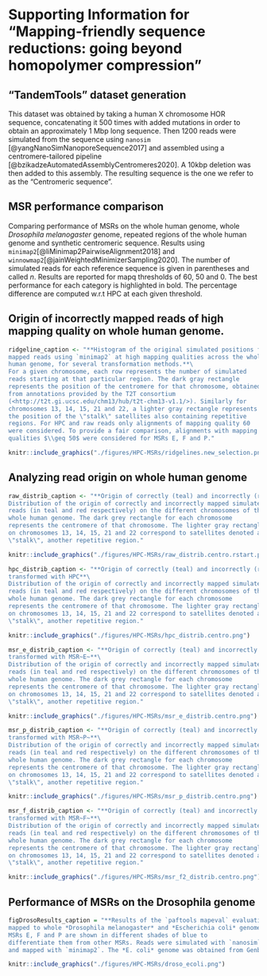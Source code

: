 
# Supporting Information for "Mapping-friendly sequence reductions: going beyond homopolymer compression" {#HPC-appendix}

## "TandemTools" dataset generation {#appendix:tandemtools}

This dataset was obtained by taking a human X chromosome HOR sequence,
concatenating it 500 times with added mutations in order to obtain an
approximately 1 Mbp long sequence. Then 1200 reads were simulated from
the sequence using `nanosim` [@yangNanoSimNanoporeSequence2017] and
assembled using a centromere-tailored pipeline
[@bzikadzeAutomatedAssemblyCentromeres2020]. A 10kbp deletion was then
added to this assembly. The resulting sequence is the one we refer to as
the "Centromeric sequence".

## MSR performance comparison {#tab:mapperComparison}

Comparing performance of MSRs on the whole human genome, whole
*Drosophila melanogaster* genome, repeated regions of the whole human
genome and synthetic centromeric sequence. Results using
`minimap2`[@liMinimap2PairwiseAlignment2018] and
`winnowmap2`[@jainWeightedMinimizerSampling2020]. The number of
simulated reads for each reference sequence is given in parentheses and
called $n$. Results are reported for mapq thresholds of 60, 50 and 0.
The best performance for each category is highlighted in bold. The
percentage difference are computed w.r.t HPC at each given threshold.

\resizebox{\textwidth}{!}{%
\begin{tabular}{@{}lr@{}lr@{}lr@{}lr@{}lr@{}lr@{}l@{}}
\toprule
                                    & \multicolumn{4}{l}{mapq=60}                                                                                 & \multicolumn{4}{l}{mapq$\geq50$}                                                                            & \multicolumn{4}{l}{any mapq}                                                                              \\ \cmidrule(l){2-5}\cmidrule(l){6-9}\cmidrule(l){6-9}\cmidrule(l){10-13}
mapping friendly sequence reduction & \multicolumn{2}{l}{fraction}                       & \multicolumn{2}{l}{error}                              & \multicolumn{2}{l}{fraction}                       & \multicolumn{2}{l}{error}                              & \multicolumn{2}{l}{fraction}                      & \multicolumn{2}{l}{error}                             \\ \midrule
                                                                                                                                                                                                                                                                                                                                                                            \\
\multicolumn{13}{l}{\textbf{Whole Drosophila melanogaster genome - \minimap (n = \numprint{25764})}}                                                                                                                                                                                                                                                                                  \\
HPC                                 & 0.957          & \footnotesize{\;$+$0\%}           & 2.27e-03          & \footnotesize{\;$+$  0\%}          & \textbf{0.963} & \textbf{\footnotesize{\;$+$0\%}}  & 2.34e-03          & \footnotesize{\;$+$  0\%}          & \textbf{0.998} & \textbf{\footnotesize{\;$+$0\%}} & 1.48e-02          & \footnotesize{\;$+$ 0\%}          \\
raw                                 & \textbf{0.958} & \textbf{\footnotesize{\;$+$0\%}}  & 2.27e-03          & \footnotesize{\;$-$  0\%}          & 0.962          & \footnotesize{\;$-$0\%}           & 2.34e-03          & \footnotesize{\;$+$  0\%}          & 0.997          & \footnotesize{\;$-$0\%}          & \textbf{1.17e-02} & \textbf{\footnotesize{\;$-$21\%}} \\
\msr{F}                             & 0.952          & \footnotesize{\;$-$1\%}           & 1.18e-03          & \footnotesize{\;$-$ 48\%}          & 0.960          & \footnotesize{\;$-$0\%}           & 1.37e-03          & \footnotesize{\;$-$ 41\%}          & \textbf{0.998} & \textbf{\footnotesize{\;$+$0\%}} & 1.36e-02          & \footnotesize{\;$-$ 8\%}          \\
\msr{E}                             & 0.946          & \footnotesize{\;$-$1\%}           & \textbf{0.00}     & \textbf{\footnotesize{\;$-$100\%}} & 0.954          & \footnotesize{\;$-$1\%}           & \textbf{0.00}     & \textbf{\footnotesize{\;$-$100\%}} & \textbf{0.998} & \textbf{\footnotesize{\;$+$0\%}} & 1.53e-02          & \footnotesize{\;$+$ 3\%}          \\
\msr{P}                             & 0.950          & \footnotesize{\;$-$1\%}           & 4.90e-04          & \footnotesize{\;$-$ 78\%}          & 0.957          & \footnotesize{\;$-$1\%}           & 8.11e-04          & \footnotesize{\;$-$ 65\%}          & \textbf{0.998} & \textbf{\footnotesize{\;$-$0\%}} & 1.39e-02          & \footnotesize{\;$-$ 6\%}          \\
                                                                                                                                                                                                                                                                                                                                                                            \\
\multicolumn{13}{l}{\textbf{Whole Drosophila melanogaster genome - \winnowmap (n = \numprint{25764})}}                                                                                                                                                                                                                                                                                \\
HPC                                 & 0.923          & \footnotesize{\;$+$0\%}           & 1.51e-03          & \footnotesize{\;$+$ 0\%}           & 0.930          & \footnotesize{\;$+$0\%}           & 1.59e-03          & \footnotesize{\;$+$ 0\%}           & 0.989          & \footnotesize{\;$+$0\%}          & 1.50e-02          & \footnotesize{\;$+$ 0\%}          \\
raw                                 & \textbf{0.949} & \textbf{\footnotesize{\;$+$3\%}}  & 1.92e-03          & \footnotesize{\;$+$27\%}           & \textbf{0.954} & \textbf{\footnotesize{\;$+$3\%}}  & 1.99e-03          & \footnotesize{\;$+$26\%}           & \textbf{0.995} & \textbf{\footnotesize{\;$+$1\%}} & \textbf{1.33e-02} & \textbf{\footnotesize{\;$-$12\%}} \\
\msr{F}                             & 0.918          & \footnotesize{\;$-$1\%}           & \textbf{1.27e-03} & \textbf{\footnotesize{\;$-$16\%}}  & 0.925          & \footnotesize{\;$-$0\%}           & \textbf{1.30e-03} & \textbf{\footnotesize{\;$-$18\%}}  & 0.987          & \footnotesize{\;$-$0\%}          & 1.37e-02          & \footnotesize{\;$-$ 9\%}          \\
\msr{P}                             & 0.905          & \footnotesize{\;$-$2\%}           & 1.33e-03          & \footnotesize{\;$-$12\%}           & 0.912          & \footnotesize{\;$-$2\%}           & 1.53e-03          & \footnotesize{\;$-$3\%}            & 0.983          & \footnotesize{\;$-$1\%}          & 1.40e-02          & \footnotesize{\;$-$ 7\%}          \\
\msr{E}                             & 0.905          & \footnotesize{\;$-$2\%}           & 1.42e-03          & \footnotesize{\;$-$ 6\%}           & 0.912          & \footnotesize{\;$-$2\%}           & 1.49e-03          & \footnotesize{\;$-$ 6\%}           & 0.983          & \footnotesize{\;$-$1\%}          & 1.44e-02          & \footnotesize{\;$-$ 4\%}          \\
                                                                                                                                                                                                                                                                                                                                                                            \\
\multicolumn{13}{l}{\textbf{Synthetic centromeric sequence - \minimap (n = \numprint{12673})}}                                                                                                                                                                                                                                                                                        \\
HPC                                 & 0.870          & \footnotesize{\;$+$0\%}           & \textbf{1.36e-03} & \textbf{\footnotesize{\;$+$ 0\%}}  & 0.964          & \footnotesize{\;$+$0\%}           & \textbf{1.56e-03} & \textbf{\footnotesize{\;$+$  0\%}} & \textbf{1.000} & \textbf{\footnotesize{\;$+$0\%}} & 9.00e-03          & \footnotesize{\;$+$ 0\%}          \\
raw                                 & \textbf{0.936} & \textbf{\footnotesize{\;$+$8\%}}  & 1.86e-03          & \footnotesize{\;$+$ 36\%}          & \textbf{0.984} & \textbf{\footnotesize{\;$+$2\%}}  & 2.09e-03          & \footnotesize{\;$+$ 34\%}          & \textbf{1.000} & \textbf{\footnotesize{\;$+$0\%}} & \textbf{4.50e-03} & \textbf{\footnotesize{\;$-$50\%}} \\
\msr{E}                             & 0.885          & \footnotesize{\;$+$2\%}           & 3.39e-03          & \footnotesize{\;$+$149\%}          & 0.962          & \footnotesize{\;$-$0\%}           & 3.53e-03          & \footnotesize{\;$+$127\%}          & \textbf{1.000} & \textbf{\footnotesize{\;$+$0\%}} & 1.20e-02          & \footnotesize{\;$+$33\%}          \\
\msr{F}                             & 0.850          & \footnotesize{\;$-$2\%}           & 2.04e-03          & \footnotesize{\;$+$ 50\%}          & 0.968          & \footnotesize{\;$+$0\%}           & 2.12e-03          & \footnotesize{\;$+$ 36\%}          & \textbf{1.000} & \textbf{\footnotesize{\;$+$0\%}} & 6.63e-03          & \footnotesize{\;$-$26\%}          \\
\msr{P}                             & 0.898          & \footnotesize{\;$+$3\%}           & 1.58e-03          & \footnotesize{\;$+$ 16\%}          & 0.968          & \footnotesize{\;$+$0\%}           & 1.79e-03          & \footnotesize{\;$+$ 15\%}          & \textbf{1.000} & \textbf{\footnotesize{\;$+$0\%}} & 9.78e-03          & \footnotesize{\;$+$ 9\%}          \\
                                                                                                                                                                                                                                                                                                                                                                            \\
\multicolumn{13}{l}{\textbf{Synthetic centromeric sequence - \winnowmap (n = \numprint{12673})}}                                                                                                                                                                                                                                                                                      \\
HPC                                 & 0.775          & \footnotesize{\;$+$ 0\%}          & \textbf{1.32e-03} & \textbf{\footnotesize{\;$+$ 0\%}}  & \textbf{0.822} & \textbf{\footnotesize{\;$+$0\%}}  & \textbf{1.82e-03} & \textbf{\footnotesize{\;$+$ 0\%}}  & 0.997          & \footnotesize{\;$+$0\%}          & 8.37e-02          & \footnotesize{\;$+$ 0\%}          \\
raw                                 & \textbf{0.850} & \textbf{\footnotesize{\;$+$10\%}} & 2.04e-03          & \footnotesize{\;$+$54\%}           & 0.890          & \footnotesize{\;$+$8\%}           & 1.95e-03          & \footnotesize{\;$+$ 7\%}           & \textbf{0.999} & \textbf{\footnotesize{\;$+$0\%}} & \textbf{4.60e-02} & \textbf{\footnotesize{\;$-$45\%}} \\
\msr{E}                             & 0.795          & \footnotesize{\;$+$ 2\%}          & 2.28e-03          & \footnotesize{\;$+$73\%}           & 0.846          & \footnotesize{\;$+$3\%}           & 2.52e-03          & \footnotesize{\;$+$38\%}           & 0.997          & \footnotesize{\;$-$0\%}          & 6.96e-02          & \footnotesize{\;$-$17\%}          \\
\msr{F}                             & 0.820          & \footnotesize{\;$+$ 6\%}          & 1.83e-03          & \footnotesize{\;$+$38\%}           & 0.867          & \footnotesize{\;$+$6\%}           & 2.27e-03          & \footnotesize{\;$+$25\%}           & 0.997          & \footnotesize{\;$-$0\%}          & 5.97e-02          & \footnotesize{\;$-$29\%}          \\
\msr{P}                             & 0.780          & \footnotesize{\;$+$ 1\%}          & 1.62e-03          & \footnotesize{\;$+$22\%}           & 0.829          & \footnotesize{\;$+$1\%}           & 2.09e-03          & \footnotesize{\;$+$15\%}           & 0.997          & \footnotesize{\;$-$0\%}          & 8.65e-02          & \footnotesize{\;$+$ 3\%}          \\
                                                                                                                                                                                                                                                                                                                                                                            \\
\multicolumn{13}{l}{\textbf{Whole human genome - \minimap (n = \numprint{655594})}}                                                                                                                                                                                                                                                                                                   \\
HPC                                 & \textbf{0.935} & \textbf{\footnotesize{\;$+$0\%}}  & 1.85e-03          & \footnotesize{\;$+$ 0\%}           & \textbf{0.942} & \textbf{\footnotesize{\;$+$0\%}}  & 1.85e-03          & \footnotesize{\;$+$ 0\%}           & \textbf{1.000} & \textbf{\footnotesize{\;$+$0\%}} & 1.46e-02          & \footnotesize{\;$+$ 0\%}          \\
raw                                 & 0.921          & \footnotesize{\;$-$1\%}           & 1.86e-03          & \footnotesize{\;$+$ 0\%}           & 0.927          & \footnotesize{\;$-$2\%}           & 1.86e-03          & \footnotesize{\;$+$ 1\%}           & 0.998          & \footnotesize{\;$-$0\%}          & \textbf{1.29e-02} & \textbf{\footnotesize{\;$-$11\%}} \\
\msr{E}                             & 0.926          & \footnotesize{\;$-$1\%}           & \textbf{6.92e-05} & \textbf{\footnotesize{\;$-$96\%}}  & 0.936          & \footnotesize{\;$-$1\%}           & \textbf{1.17e-04} & \textbf{\footnotesize{\;$-$94\%}}  & 0.999          & \footnotesize{\;$-$0\%}          & 1.76e-02          & \footnotesize{\;$+$20\%}          \\
\msr{P}                             & 0.929          & \footnotesize{\;$-$1\%}           & 2.20e-04          & \footnotesize{\;$-$88\%}           & 0.938          & \footnotesize{\;$-$0\%}           & 4.15e-04          & \footnotesize{\;$-$78\%}           & 0.999          & \footnotesize{\;$-$0\%}          & 1.55e-02          & \footnotesize{\;$+$ 6\%}          \\
\msr{F}                             & 0.930          & \footnotesize{\;$-$1\%}           & 1.09e-03          & \footnotesize{\;$-$41\%}           & 0.938          & \footnotesize{\;$-$0\%}           & 1.29e-03          & \footnotesize{\;$-$30\%}           & \textbf{1.000} & \textbf{\footnotesize{\;$-$0\%}} & 1.51e-02          & \footnotesize{\;$+$ 4\%}          \\
                                                                                                                                                                                                                                                                                                                                                                            \\
\multicolumn{13}{l}{\textbf{Whole human genome - \winnowmap (n = \numprint{655594})}}                                                                                                                                                                                                                                                                                                 \\
HPC                                 & 0.894          & \footnotesize{\;$+$ 0\%}          & 1.43e-03          & \footnotesize{\;$+$ 0\%}           & 0.902          & \footnotesize{\;$+$0\%}           & 1.49e-03          & \footnotesize{\;$+$ 0\%}           & 0.988          & \footnotesize{\;$+$0\%}          & 1.92e-02          & \footnotesize{\;$+$ 0\%}          \\
raw                                 & \textbf{0.932} & \textbf{\footnotesize{\;$+$ 4\%}} & 1.75e-03          & \footnotesize{\;$+$23\%}           & \textbf{0.937} & \textbf{\footnotesize{\;$+$4\%}}  & 1.79e-03          & \footnotesize{\;$+$20\%}           & \textbf{0.994} & \textbf{\footnotesize{\;$+$1\%}} & \textbf{1.43e-02} & \textbf{\footnotesize{\;$-$26\%}} \\
\msr{F}                             & 0.874          & \footnotesize{\;$-$ 2\%}          & 2.81e-04          & \footnotesize{\;$-$80\%}           & 0.886          & \footnotesize{\;$-$2\%}           & 3.82e-04          & \footnotesize{\;$-$74\%}           & 0.984          & \footnotesize{\;$-$0\%}          & 1.94e-02          & \footnotesize{\;$+$ 1\%}          \\
\msr{E}                             & 0.795          & \footnotesize{\;$-$11\%}          & \textbf{6.33e-05} & \textbf{\footnotesize{\;$-$96\%}}  & 0.820          & \footnotesize{\;$-$9\%}           & \textbf{8.93e-05} & \textbf{\footnotesize{\;$-$94\%}}  & 0.971          & \footnotesize{\;$-$2\%}          & 2.08e-02          & \footnotesize{\;$+$ 9\%}          \\
\msr{P}                             & 0.826          & \footnotesize{\;$-$ 8\%}          & 8.68e-05          & \footnotesize{\;$-$94\%}           & 0.845          & \footnotesize{\;$-$6\%}           & 1.14e-04          & \footnotesize{\;$-$92\%}           & 0.975          & \footnotesize{\;$-$1\%}          & 2.11e-02          & \footnotesize{\;$+$10\%}          \\
\\
\multicolumn{13}{l}{\textbf{Whole Human genome (repeated regions) - \minimap (n = \numprint{68811})}}                                                                                                                                                                                                                                                                                 \\
HPC                                 & \textbf{0.619} & \textbf{\footnotesize{\;+ 0\%}}   & 3.29e-04          & \footnotesize{\;+ 0\%}             & 0.656          & \footnotesize{\;+ 0\%}            & 3.10e-04          & \footnotesize{\;+ 0\%}             & \textbf{0.998} & \textbf{\footnotesize{\;+0\%}}   & 7.79e-02          & \footnotesize{\;+ 0\%}            \\
raw                                 & 0.514          & \footnotesize{\;-17\%}            & 1.98e-04          & \footnotesize{\;-40\%}             & 0.539          & \footnotesize{\;-18\%}            & 2.16e-04          & \footnotesize{\;-30\%}             & 0.981          & \footnotesize{\;-2\%}            & \textbf{6.69e-02} & \textbf{\footnotesize{\;-14\%}}   \\
\msr{F}                             & 0.601          & \footnotesize{\;- 3\%}            & 2.18e-04          & \footnotesize{\;-34\%}             & 0.640          & \footnotesize{\;- 2\%}            & 2.27e-04          & \footnotesize{\;-27\%}             & \textbf{0.998} & \textbf{\footnotesize{\;-0\%}}   & 8.15e-02          & \footnotesize{\;+ 5\%}            \\
\msr{E}                             & 0.618          & \footnotesize{\;- 0\%}            & 1.41e-04          & \footnotesize{\;-57\%}             & \textbf{0.658} & \textbf{\footnotesize{\;+ 0\%}}   & \textbf{1.55e-04} & \textbf{\footnotesize{\;-50\%}}    & 0.997          & \footnotesize{\;-0\%}            & 8.23e-02          & \footnotesize{\;+ 6\%}            \\
\msr{P}                             & 0.616          & \footnotesize{\;- 1\%}            & \textbf{1.18e-04} & \textbf{\footnotesize{\;-64\%}}    & 0.656          & \footnotesize{\;+ 0\%}            & 1.99e-04          & \footnotesize{\;-36\%}             & 0.997          & \footnotesize{\;-0\%}            & 8.31e-02          & \footnotesize{\;+ 7\%}            \\
                                                                                                                                                                                                                                                                                                                                                                            \\
\multicolumn{13}{l}{\textbf{Whole Human genome (repeated regions) - \winnowmap (n = \numprint{68811})}}                                                                                                                                                                                                                                                                               \\
HPC                                 & 0.525          & \footnotesize{\;+ 0\%}            & 1.24e-03          & \footnotesize{\;+ 0\%}             & 0.557          & \footnotesize{\;+ 0\%}            & 1.49e-03          & \footnotesize{\;+ 0\%}             & 0.950          & \footnotesize{\;+0\%}            & 1.19e-01          & \footnotesize{\;+ 0\%}            \\
raw                                 & \textbf{0.648} & \textbf{\footnotesize{\;+23\%}}   & 1.26e-03          & \footnotesize{\;+ 1\%}             & \textbf{0.672} & \textbf{\footnotesize{\;+21\%}}   & 1.49e-03          & \footnotesize{\;+ 0\%}             & \textbf{0.968} & \textbf{\footnotesize{\;+2\%}}   & \textbf{8.09e-02} & \textbf{\footnotesize{\;-32\%}}   \\ 
\msr{F}                             & 0.482          & \footnotesize{\;- 8\%}            & \textbf{1.63e-03} & \textbf{\footnotesize{\;+31\%}}    & 0.516          & \footnotesize{\;- 7\%}            & 1.83e-03          & \footnotesize{\;+23\%}             & 0.940          & \footnotesize{\;-1\%}            & 1.21e-01          & \footnotesize{\;+ 2\%}            \\
\msr{E}                             & 0.366          & \footnotesize{\;-30\%}            & 6.35e-04          & \footnotesize{\;-49\%}             & 0.405          & \footnotesize{\;-27\%}            & \textbf{9.32e-04} & \textbf{\footnotesize{\;-37\%}}    & 0.911          & \footnotesize{\;-4\%}            & 1.38e-01          & \footnotesize{\;+17\%}            \\
\msr{P}                             & 0.415          & \footnotesize{\;-21\%}            & 9.45e-04          & \footnotesize{\;-24\%}             & 0.451          & \footnotesize{\;-19\%}            & 1.16e-03          & \footnotesize{\;-22\%}             & 0.920          & \footnotesize{\;-3\%}            & 1.39e-01          & \footnotesize{\;+17\%}            \\ \bottomrule
\end{tabular}%
}

## Origin of incorrectly mapped reads of high mapping quality on whole human genome. 

```r
ridgeline_caption <- "**Histogram of the original simulated positions for the incorrectly
mapped reads using `minimap2` at high mapping qualities across the whole
human genome, for several transformation methods.**\
For a given chromosome, each row represents the number of simulated
reads starting at that particular region. The dark gray rectangle
represents the position of the centromere for that chromosome, obtained
from annotations provided by the T2T consortium
(<http://t2t.gi.ucsc.edu/chm13/hub/t2t-chm13-v1.1/>). Similarly for
chromosomes 13, 14, 15, 21 and 22, a lighter gray rectangle represents
the position of the \"stalk\" satellites also containing repetitive
regions. For HPC and raw reads only alignments of mapping quality 60
were considered. To provide a fair comparison, alignments with mapping
qualities $\\geq 50$ were considered for MSRs E, F and P."
```

```r
knitr::include_graphics("./figures/HPC-MSRs/ridgelines.new_selection.png")
```

\begin{figure}[H]
    \centering
    \includegraphics[width=0.9\textwidth]{figures/HPC-MSRs/ridgelines.new_selection.pdf}\\
    \extcaption{Histogram of the original simulated positions for the incorrectly mapped reads using \minimap at high mapping qualities across the whole human genome, for several transformation methods.}{For a given chromosome, each row represents the number of simulated reads starting at that particular region. The dark gray rectangle represents the position of the centromere for that chromosome, obtained from annotations provided by the T2T consortium (\href{http://t2t.gi.ucsc.edu/chm13/hub/t2t-chm13-v1.1/}{http://t2t.gi.ucsc.edu/chm13/hub/t2t-chm13-v1.1/}). Similarly for chromosomes 13, 14, 15, 21 and 22, a lighter gray rectangle represents the position of the ``stalk'' satellites also containing repetitive regions. For HPC and raw reads only alignments of mapping quality 60 were considered. To provide a fair comparison, alignments with mapping qualities $\geq 50$ were considered for MSRs E, F and P.}
    \label{fig:error-hists}
\end{figure}

## Analyzing read origin on whole human genome

```r
raw_distrib_caption <- "**Origin of correctly (teal) and incorrectly (red) mapped raw reads**\
Distribution of the origin of correctly and incorrectly mapped simulated
reads (in teal and red respectively) on the different chromosomes of the
whole human genome. The dark grey rectangle for each chromosome
represents the centromere of that chromosome. The lighter gray rectangle
on chromosomes 13, 14, 15, 21 and 22 correspond to satellites denoted as
\"stalk\", another repetitive region."
```

```r
knitr::include_graphics("./figures/HPC-MSRs/raw_distrib.centro.rstart.png")
```

\begin{figure}[H]
    \centering
    \includegraphics[width=0.8\textwidth]{figures/HPC-MSRs/raw_distrib.centro.rstart.pdf}\\
    \extcaption{Origin of correctly and incorrectly mapped raw reads}{
    Distribution of the origin of correctly and incorrectly mapped simulated reads (in teal and red respectively) on the different chromosomes of the whole human genome. The dark grey rectangle for each chromosome represents the centromere of that chromosome. The lighter gray rectangle on chromosomes 13, 14, 15, 21 and 22 correspond to satellites denoted as ``stalk'', another repetitive region.}
    \label{fig:hist-raw}
\end{figure}


```r
hpc_distrib_caption <- "**Origin of correctly (teal) and incorrectly (red) mapped reads,
transformed with HPC**\
Distribution of the origin of correctly and incorrectly mapped simulated
reads (in teal and red respectively) on the different chromosomes of the
whole human genome. The dark grey rectangle for each chromosome
represents the centromere of that chromosome. The lighter gray rectangle
on chromosomes 13, 14, 15, 21 and 22 correspond to satellites denoted as
\"stalk\", another repetitive region."
```

```r
knitr::include_graphics("./figures/HPC-MSRs/hpc_distrib.centro.png")
```

\begin{figure}[H]
    \centering
    \includegraphics[width=0.8\textwidth]{figures/HPC-MSRs/hpc_distrib.centro.pdf}
    \extcaption{Origin of correctly (teal) and incorrectly (red) mapped reads, transformed with HPC}{Distribution of the origin of correctly and incorrectly mapped simulated reads (in teal and red respectively) on the different chromosomes of the whole human genome. The dark grey rectangle for each chromosome represents the centromere of that chromosome. The lighter gray rectangle on chromosomes 13, 14, 15, 21 and 22 correspond to satellites denoted as ``stalk'', another repetitive region.}
    \label{fig:hist-hpc}
\end{figure}


```r
msr_e_distrib_caption <- "**Origin of correctly (teal) and incorrectly (red) mapped reads,
transformed with MSR~E~**\
Distribution of the origin of correctly and incorrectly mapped simulated
reads (in teal and red respectively) on the different chromosomes of the
whole human genome. The dark grey rectangle for each chromosome
represents the centromere of that chromosome. The lighter gray rectangle
on chromosomes 13, 14, 15, 21 and 22 correspond to satellites denoted as
\"stalk\", another repetitive region."
```
```r
knitr::include_graphics("./figures/HPC-MSRs/msr_e_distrib.centro.png")
```

\begin{figure}[H]
    \centering
    \includegraphics[width=0.8\textwidth]{figures/HPC-MSRs/msr_e_distrib.centro.pdf}
    \extcaption{Origin of correctly (teal) and incorrectly (red) mapped reads, transformed with \msr{E}}{Distribution of the origin of correctly and incorrectly mapped simulated reads (in teal and red respectively) on the different chromosomes of the whole human genome. The dark grey rectangle for each chromosome represents the centromere of that chromosome. The lighter gray rectangle on chromosomes 13, 14, 15, 21 and 22 correspond to satellites denoted as ``stalk'', another repetitive region.}
    \label{fig:hist-msr-e}
\end{figure}


```r
msr_p_distrib_caption <- "**Origin of correctly (teal) and incorrectly (red) mapped reads,
transformed with MSR~P~**\
Distribution of the origin of correctly and incorrectly mapped simulated
reads (in teal and red respectively) on the different chromosomes of the
whole human genome. The dark grey rectangle for each chromosome
represents the centromere of that chromosome. The lighter gray rectangle
on chromosomes 13, 14, 15, 21 and 22 correspond to satellites denoted as
\"stalk\", another repetitive region."
```
```r
knitr::include_graphics("./figures/HPC-MSRs/msr_p_distrib.centro.png")
```

\begin{figure}[H]
    \centering
    \includegraphics[width=0.8\textwidth]{figures/HPC-MSRs/msr_p_distrib.centro.pdf}
    \extcaption{Origin of correctly (teal) and incorrectly (red) mapped reads, transformed with \msr{P}}{Distribution of the origin of correctly and incorrectly mapped simulated reads (in teal and red respectively) on the different chromosomes of the whole human genome. The dark grey rectangle for each chromosome represents the centromere of that chromosome. The lighter gray rectangle on chromosomes 13, 14, 15, 21 and 22 correspond to satellites denoted as ``stalk'', another repetitive region.}
    \label{fig:hist-msr-p}
\end{figure}


```r
msr_f_distrib_caption <- "**Origin of correctly (teal) and incorrectly (red) mapped reads,
transformed with MSR~F~**\
Distribution of the origin of correctly and incorrectly mapped simulated
reads (in teal and red respectively) on the different chromosomes of the
whole human genome. The dark grey rectangle for each chromosome
represents the centromere of that chromosome. The lighter gray rectangle
on chromosomes 13, 14, 15, 21 and 22 correspond to satellites denoted as
\"stalk\", another repetitive region."
```
```r
knitr::include_graphics("./figures/HPC-MSRs/msr_f2_distrib.centro.png")
```

\begin{figure}[H]
    \centering
    \includegraphics[width=0.8\textwidth]{figures/HPC-MSRs/msr_f2_distrib.centro.pdf}
    \extcaption{Origin of correctly (teal) and incorrectly (red) mapped reads, transformed with \msr{F}}{Distribution of the origin of correctly and incorrectly mapped simulated reads (in teal and red respectively) on the different chromosomes of the whole human genome. The dark grey rectangle for each chromosome represents the centromere of that chromosome. The lighter gray rectangle on chromosomes 13, 14, 15, 21 and 22 correspond to satellites denoted as ``stalk'', another repetitive region.}
    \label{fig:hist-msr-f}
\end{figure}


## Performance of MSRs on the Drosophila genome
```r
figDrosoResults_caption = "**Results of the `paftools mapeval` evaluation on reads simulated and
mapped to whole *Drosophila melanogaster* and *Escherichia coli* genomes**\
MSRs E, F and P are shown in different shades of blue to
differentiate them from other MSRs. Reads were simulated with `nanosim`,
and mapped with `minimap2`. The *E. coli* genome was obtained from Genbank ID [U00096.2](https://www.ncbi.nlm.nih.gov/nuccore/U00096.2)"
```
```r
knitr::include_graphics("./figures/HPC-MSRs/droso_ecoli.png")
```

\begin{figure}[H]
    \centering
    \includegraphics[width=\textwidth]{figures/HPC-MSRs/droso_ecoli.pdf}
    \caption{Results of the \texttt{paftools mapeval} evaluation on reads simulated and mapped to whole \textit{Drosophila melanogaster} and \textit{Escherichia coli} (Genbank ID \href{https://www.ncbi.nlm.nih.gov/nuccore/U00096.2}{U00096.2}) genomes. MSRs E, F and P are shown in different shades of blue to differentiate them from other MSRs. Reads were simulated with \texttt{nanosim}\xspace, and mapped with \minimap}
    \label{fig:drosophila-results}
\end{figure}


\printbibliography[segment=\therefsegment,heading=subbibintoc,title={References for appendix \thechapter}]
